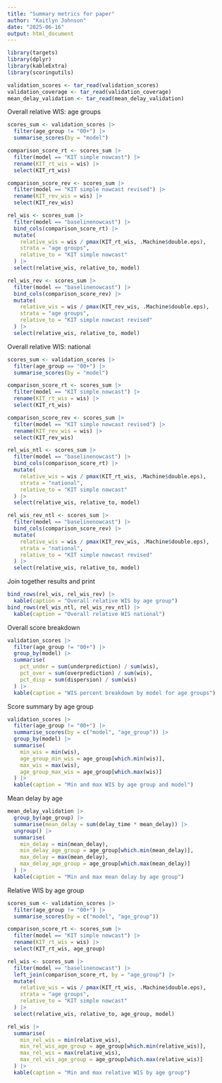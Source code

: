 ```yaml
---
title: "Summary metrics for paper"
author: "Kaitlyn Johnson"
date: "2025-06-16"
output: html_document
---
```


```r
library(targets)
library(dplyr)
library(kableExtra)
library(scoringutils)

validation_scores <- tar_read(validation_scores)
validation_coverage <- tar_read(validation_coverage)
mean_delay_validation <- tar_read(mean_delay_validation)
```

Overall relative WIS: age groups
```r
scores_sum <- validation_scores |>
  filter(age_group != "00+") |>
  summarise_scores(by = "model")

comparison_score_rt <- scores_sum |>
  filter(model == "KIT simple nowcast") |>
  rename(KIT_rt_wis = wis) |>
  select(KIT_rt_wis)

comparison_score_rev <- scores_sum |>
  filter(model == "KIT simple nowcast revised") |>
  rename(KIT_rev_wis = wis) |>
  select(KIT_rev_wis)

rel_wis <- scores_sum |>
  filter(model == "baselinenowcast") |>
  bind_cols(comparison_score_rt) |>
  mutate(
    relative_wis = wis / pmax(KIT_rt_wis, .Machine$double.eps),
    strata = "age groups",
    relative_to = "KIT simple nowcast"
  ) |>
  select(relative_wis, relative_to, model)

rel_wis_rev <- scores_sum |>
  filter(model == "baselinenowcast") |>
  bind_cols(comparison_score_rev) |>
  mutate(
    relative_wis = wis / pmax(KIT_rev_wis, .Machine$double.eps),
    strata = "age groups",
    relative_to = "KIT simple nowcast revised"
  ) |>
  select(relative_wis, relative_to, model)
```
Overall relative WIS: national
```r
scores_sum <- validation_scores |>
  filter(age_group == "00+") |>
  summarise_scores(by = "model")

comparison_score_rt <- scores_sum |>
  filter(model == "KIT simple nowcast") |>
  rename(KIT_rt_wis = wis) |>
  select(KIT_rt_wis)

comparison_score_rev <- scores_sum |>
  filter(model == "KIT simple nowcast revised") |>
  rename(KIT_rev_wis = wis) |>
  select(KIT_rev_wis)

rel_wis_ntl <- scores_sum |>
  filter(model == "baselinenowcast") |>
  bind_cols(comparison_score_rt) |>
  mutate(
    relative_wis = wis / pmax(KIT_rt_wis, .Machine$double.eps),
    strata = "national",
    relative_to = "KIT simple nowcast"
  ) |>
  select(relative_wis, relative_to, model)

rel_wis_rev_ntl <- scores_sum |>
  filter(model == "baselinenowcast") |>
  bind_cols(comparison_score_rev) |>
  mutate(
    relative_wis = wis / pmax(KIT_rev_wis, .Machine$double.eps),
    strata = "national",
    relative_to = "KIT simple nowcast revised"
  ) |>
  select(relative_wis, relative_to, model)
```

Join together results and print
```r
bind_rows(rel_wis, rel_wis_rev) |>
  kable(caption = "Overall relative WIS by age group")
bind_rows(rel_wis_ntl, rel_wis_rev_ntl) |>
  kable(caption = "Overall relative WIS national")
```

Overall score breakdown
```r
validation_scores |>
  filter(age_group != "00+") |>
  group_by(model) |>
  summarise(
    pct_under = sum(underprediction) / sum(wis),
    pct_over = sum(overprediction) / sum(wis),
    pct_disp = sum(dispersion) / sum(wis)
  ) |>
  kable(caption = "WIS percent breakdown by model for age groups")
```

Score summary by age group
```r
validation_scores |>
  filter(age_group != "00+") |>
  summarise_scores(by = c("model", "age_group")) |>
  group_by(model) |>
  summarise(
    min_wis = min(wis),
    age_group_min_wis = age_group[which.min(wis)],
    max_wis = max(wis),
    age_group_max_wis = age_group[which.max(wis)]
  ) |>
  kable(caption = "Min and max WIS by age group and model")
```

Mean delay by age
```r
mean_delay_validation |>
  group_by(age_group) |>
  summarise(mean_delay = sum(delay_time * mean_delay)) |>
  ungroup() |>
  summarise(
    min_delay = min(mean_delay),
    min_delay_age_group = age_group[which.min(mean_delay)],
    max_delay = max(mean_delay),
    max_delay_age_group = age_group[which.max(mean_delay)]
  ) |>
  kable(caption = "Min and max mean delay by age group")
```

Relative WIS by age group
```r
scores_sum <- validation_scores |>
  filter(age_group != "00+") |>
  summarise_scores(by = c("model", "age_group"))

comparison_score_rt <- scores_sum |>
  filter(model == "KIT simple nowcast") |>
  rename(KIT_rt_wis = wis) |>
  select(KIT_rt_wis, age_group)

rel_wis <- scores_sum |>
  filter(model == "baselinenowcast") |>
  left_join(comparison_score_rt, by = "age_group") |>
  mutate(
    relative_wis = wis / pmax(KIT_rt_wis, .Machine$double.eps),
    strata = "age groups",
    relative_to = "KIT simple nowcast"
  ) |>
  select(relative_wis, relative_to, age_group, model)

rel_wis |>
  summarise(
    min_rel_wis = min(relative_wis),
    min_rel_wis_age_group = age_group[which.min(relative_wis)],
    max_rel_wis = max(relative_wis),
    max_rel_wis_age_group = age_group[which.max(relative_wis)]
  ) |>
  kable(caption = "Min and max relative WIS by age group")
```
